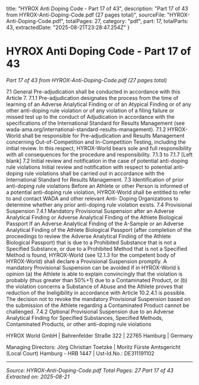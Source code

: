   title: "HYROX Anti Doping Code - Part 17 of 43",
  description: "Part 17 of 43 from HYROX-Anti-Doping-Code.pdf (27 pages total)",
  sourceFile: "HYROX-Anti-Doping-Code.pdf",
  totalPages: 27,
  category: "pdf",
  part: 17,
  totalParts: 43,
  extractedDate: "2025-08-21T23:28:47.254Z"
}

# HYROX Anti Doping Code - Part 17 of 43

*Part 17 of 43 from HYROX-Anti-Doping-Code.pdf (27 pages total)*

7.1 General Pre-adjudication shall be conducted in accordance with this Article 7.
7.1.1 Pre-adjudication designates the process from the time of learning of an Adverse
Analytical Finding or of an Atypical Finding or of any other anti-doping rule violation
or of any violation of a filing failure or missed test up to the conduct of Adjudication
in accordance with the specifications of the International Standard for Results
Management (see wada-ama.org/international-standard-results-management).
7.1.2 HYROX-World shall be responsible for Pre-adjudication and Results Management
concerning Out-of-Competition and In-Competition Testing, including the initial
review. In this respect, HYROX-World bears sole and full responsibility with all
consequences for the procedure and responsibility.
7.1.3 to 7.1.7 [Left blank]
7.2 Initial review and notification in the case of potential anti-doping rule violations
Initial review and notification with respect to potential anti-doping rule violations shall
be carried out in accordance with the International Standard for Results
Management.
7.3 Identification of prior anti-doping rule violations
Before an Athlete or other Person is informed of a potential anti-doping rule violation,
HYROX-World shall be entitled to refer to and contact WADA and other relevant Anti-
Doping Organizations to determine whether any prior anti-doping rule violation
exists.
7.4 Provisional Suspension
7.4.1 Mandatory Provisional Suspension after an Adverse Analytical Finding or Adverse
Analytical Finding of the Athlete Biological Passport
If an Adverse Analytical Finding of the A-Sample or an Adverse Analytical Finding of
the Athlete Biological Passport (after completion of the proceedings to review the
Adverse Analytical Finding of the Athlete Biological Passport) that is due to a
Prohibited Substance that is not a Specified Substance, or due to a Prohibited Method
that is not a Specified Method is found, HYROX-World (see 12.1.3 for the competent
body of HYROX-World) shall declare a Provisional Suspension promptly. A mandatory
Provisional Suspension can be avoided if in HYROX-World ́s opinion (a) the Athlete is
able to explain convincingly that the violation is probably (thus greater than 50%+1)
due to a Contaminated Product, or (b) the violation concerns a Substance of Abuse
and the Athlete proves that reduction of the Ineligibility in accordance with Article
10.2.4.1 is possible. The decision not to revoke the mandatory Provisional Suspension
based on the submission of the Athlete regarding a Contaminated Product cannot be
challenged.
7.4.2 Optional Provisional Suspension due to an Adverse Analytical Finding for Specified
Substances, Specified Methods, Contaminated Products, or other anti-doping rule
violations

HYROX World GmbH | Bahrenfelder Straße 322 | 22765 Hamburg | Germany

Managing Directors: Jörg Christian Toetzke | Moritz Fürste
Amtsgericht (Local Court) Hamburg - HRB 1447 | Ust-Id.No.: DE311191102

---

*Source: HYROX-Anti-Doping-Code.pdf*
*Total Pages: 27*
*Part 17 of 43*
*Extracted on: 2025-08-21*
